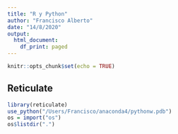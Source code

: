 ```yaml
---
title: "R y Python"
author: "Francisco Alberto"
date: "14/8/2020"
output:
  html_document:
    df_print: paged
---
```


```r
knitr::opts_chunk$set(echo = TRUE)
```

## Reticulate

```r
library(reticulate)
use_python("/Users/Francisco/anaconda4/pythonw.pdb")
os = import("os")
os$listdir(".")
```


